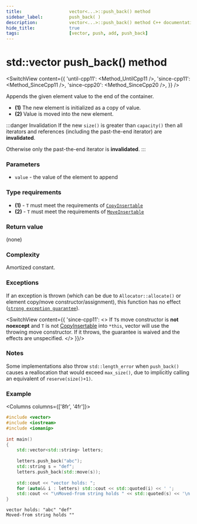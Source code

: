 ```yaml
---
title:					vector<...>::push_back() method
sidebar_label:			push_back( )
description:			vector<...>::push_back() method C++ documentation
hide_title:				true
tags:					[vector, push, add, push_back]
---
```



<!-- Terms -->

<!----------------- Codes ---------------------->

<!-- push_back() -->

# std::vector push_back() method

<SwitchView content={{
    'until-cpp11': <Method_UntilCpp11 />,
    'since-cpp11': <Method_SinceCpp11 />,
    'since-cpp20': <Method_SinceCpp20 />,
}} />

Appends the given element value to the end of the container.

 - **(1)** The new element is initialized as a copy of value.
 - **(2)** Value is moved into the new element.

:::danger Invalidation
If the new `size()` is greater than `capacity()` then all iterators and references (including the past-the-end iterator) are **invalidated**.

Otherwise only the past-the-end iterator is **invalidated**.
:::

<!-- todo emplace_back vs push_back -->

### Parameters

 - `value` - the value of the element to append
 
### Type requirements
 
 - **(1)** - `T` must meet the requirements of [`CopyInsertable`](/docs/named_req/CopyInsertable)
 - **(2)** - `T` must meet the requirements of [`MoveInsertable`](/docs/named_req/MoveInsertable)

### Return value

(none)

### Complexity

<!-- TODO amortized tooltip -->
Amortized constant.

### Exceptions

<!-- TODO add a link here -->
If an exception is thrown (which can be due to `Allocator::allocate()` or element copy/move constructor/assignment), this function has no effect ([`strong exception guarantee`](#)).

<SwitchView content={{
    'since-cpp11': <>
        If <code>T</code>s move constructor is <b>not noexcept</b> and <code>T</code> is not <a href="/docs/named_req/CopyInsertable">CopyInsertable</a> into <code>*this</code>,
        vector will use the throwing move constructor. If it throws, the guarantee is waived and the effects are unspecified.
    </>
    }}/>

### Notes

Some implementations also throw `std::length_error` when `push_back()` causes a reallocation that would exceed `max_size()`, due to implicitly calling an equivalent of `reserve(size()+1)`.

### Example

<Columns columns={['8fr', '4fr']}>
<div>

```cpp title='Main.cpp' showLineNumbers
#include <vector>
#include <iostream>
#include <iomanip>
 
int main()
{
    std::vector<std::string> letters;
 
    letters.push_back("abc");
    std::string s = "def";
    letters.push_back(std::move(s));
 
    std::cout << "vector holds: ";
    for (auto&& i : letters) std::cout << std::quoted(i) << ' ';
    std::cout << "\nMoved-from string holds " << std::quoted(s) << '\n';
}
```

</div>
<div>

```plaintext title="Possible output"
vector holds: "abc" "def" 
Moved-from string holds ""
```

</div>
</Columns>


